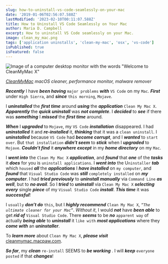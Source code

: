 ```yaml
---
slug: how-to-uninstall-vs-code-seamlessly-on-your-mac
date: '2019-01-06T02:56:07.588Z'
lastModified: '2023-02-10T00:11:07.588Z'
title: How to Uninstall VS Code Seamlessly on Your Mac
author: Maria D. Campbell
excerpt: How to uninstall VS Code seamlessly on your Mac.
image: clean_my_mac.png
tags: ['application uninstalls', 'clean-my-mac', 'osx', 'vs-code']
isPublished: true
isFeatured: false
---
```


![Image of a computer desktop monitor with the words "Welcome to CleanMyMac X"](clean_my_mac.png)

*[CleanMyMac](https://cleanmymac.macpaw.com/20) macOS cleaner, performance monitor, malware remover*

***Recently*** I have ***been having*** `major problems` ***with*** `VS Code` on my `Mac`. ***First*** under `High Sierra`, and ***since*** `this morning`, `Mojave`.

I ***uninstalled*** the ***first time*** around ***using*** the ***application*** `Clean My Mac X`.
***Apparently*** the ***quick uninstall*** was ***not complete***. I ***decided*** to ***see*** if there was ***something*** I ***missed*** the ***first time*** around.

***When*** I ***upgraded*** to `Mojave`, my `VS Code` ***installation*** disappeared. I had
***uninstalled*** it and ***re-installed*** it, ***thinking*** that it was a `clean uninstall`. I
***uninstalled*** because `VS Code` had ***become corrupt***, and I ***wanted*** to `start over`. But
`that installation` ***didn’t seem*** to ***stick*** when I ***upgraded*** to `Mojave`. ***Couldn’t find*** it ***anywhere except*** in my ***home directory*** on my `Mac`.

I ***went into*** the `Clean My Mac X` ***application***, and ***found*** that ***one*** of the ***tasks*** it ***does*** for you is `uninstall applications`. I ***went into*** the U`ninstaller` ***tab*** which `housed` ***all*** the ***applications*** I ***have installed*** on `my computer`, and ***found*** that `Visual Studio Code`
was ***still*** `completely installed` on ***my computer***. I had ***tried previously*** to
***uninstall manually*** via `Command Line` ***as well***, but to ***no avail***. So I ***tried*** to
***uninstall*** via `Clean My Mac X` ***selecting every*** single ***piece*** of my `Visual Studio Code` ***install***. ***This time*** it was ***successful***!

I `usually` ***don’t do*** `this`, but I ***highly recommend*** `Clean My Mac X`, *`“The ultimate
cleaner for your Mac”`*. *Without it*, I would ***not*** have ***been able*** to get ***rid of***
`Visual Studio Code`. There ***seems*** to be ***no*** `apparent way` of actually ***being able*** to
***uninstall*** it `like with` ***most applications*** where they ***come with*** an ***uninstaller***.

To ***learn more*** about `Clean My Mac X`, ***please visit*** [cleanmymac.macpaw.com](https://cleanmymac.macpaw.com).

***So far***, my ***clean*** `re-install` SEEMS to ***be working*** . I will ***keep*** `everyone posted` if that ***changes***!